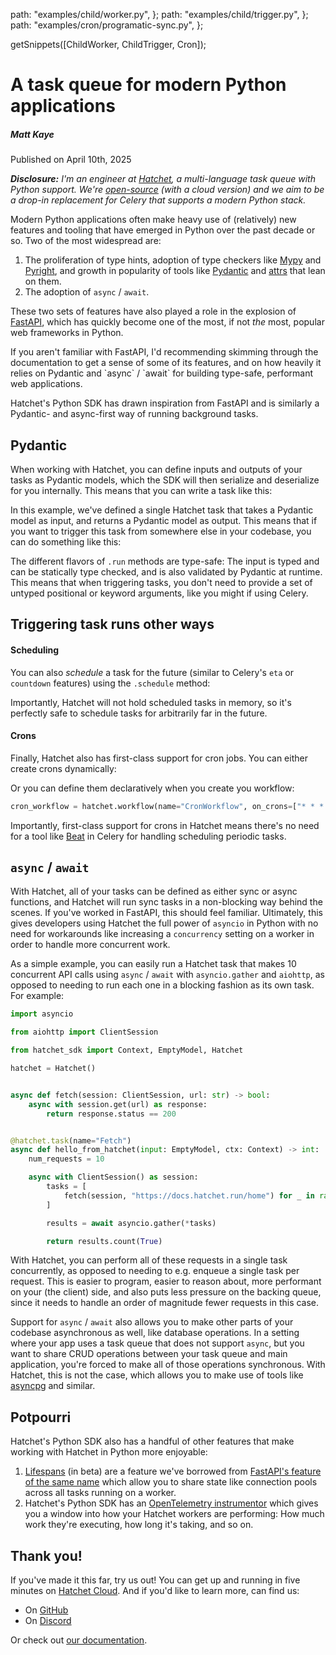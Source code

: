 
  path: "examples/child/worker.py",
};
  path: "examples/child/trigger.py",
};
  path: "examples/cron/programatic-sync.py",
};

  getSnippets([ChildWorker, ChildTrigger, Cron]);

# **A task queue for modern Python applications**

<div className="w-full pb-4 mx-auto border-b shadow-md flex flex-row justify-between items-center mt-10">
  <h5 className="text-xl font-bold tracking-tight text-foreground">
    Matt Kaye
  </h5>
  <p className="font-light text-foreground">Published on April 10th, 2025</p>
</div>

_**Disclosure:** I'm an engineer at [Hatchet](https://hatchet.run), a multi-language task queue with Python support. We're [open-source](https://github.com/hatchet-dev/hatchet) (with a cloud version) and we aim to be a drop-in replacement for Celery that supports a modern Python stack._

Modern Python applications often make heavy use of (relatively) new features and tooling that have emerged in Python over the past decade or so. Two of the most widespread are:

1. The proliferation of type hints, adoption of type checkers like [Mypy](https://mypy-lang.org/) and [Pyright](https://microsoft.github.io/pyright/#/), and growth in popularity of tools like [Pydantic](https://docs.pydantic.dev/latest/) and [attrs](https://www.attrs.org/en/stable/) that lean on them.
2. The adoption of `async` / `await`.

These two sets of features have also played a role in the explosion of [FastAPI](https://fastapi.tiangolo.com/), which has quickly become one of the most, if not _the_ most, popular web frameworks in Python.

<Callout type="info" emoji="⚡️">
  If you aren't familiar with FastAPI, I'd recommending skimming through the
  documentation to get a sense of some of its features, and on how heavily it
  relies on Pydantic and `async` / `await` for building type-safe, performant
  web applications.
</Callout>

Hatchet's Python SDK has drawn inspiration from FastAPI and is similarly a Pydantic- and async-first way of running background tasks.

## Pydantic

When working with Hatchet, you can define inputs and outputs of your tasks as Pydantic models, which the SDK will then serialize and deserialize for you internally. This means that you can write a task like this:

<GithubSnippet src={ChildWorker} target="Simple" />

In this example, we've defined a single Hatchet task that takes a Pydantic model as input, and returns a Pydantic model as output. This means that if you want to trigger this task from somewhere else in your codebase, you can do something like this:

<GithubSnippet src={ChildTrigger} target="Running a Task" />

The different flavors of `.run` methods are type-safe: The input is typed and can be statically type checked, and is also validated by Pydantic at runtime. This means that when triggering tasks, you don't need to provide a set of untyped positional or keyword arguments, like you might if using Celery.

## Triggering task runs other ways

#### Scheduling

You can also _schedule_ a task for the future (similar to Celery's `eta` or `countdown` features) using the `.schedule` method:

<GithubSnippet src={ChildTrigger} target="Schedule a Task" />

Importantly, Hatchet will not hold scheduled tasks in memory, so it's perfectly safe to schedule tasks for arbitrarily far in the future.

#### Crons

Finally, Hatchet also has first-class support for cron jobs. You can either create crons dynamically:

<GithubSnippet src={Cron} target="Create" />

Or you can define them declaratively when you create you workflow:

```python
cron_workflow = hatchet.workflow(name="CronWorkflow", on_crons=["* * * * *"])
```

Importantly, first-class support for crons in Hatchet means there's no need for a tool like [Beat](https://docs.celeryq.dev/en/latest/userguide/periodic-tasks.html#introduction) in Celery for handling scheduling periodic tasks.

## `async` / `await`

With Hatchet, all of your tasks can be defined as either sync or async functions, and Hatchet will run sync tasks in a non-blocking way behind the scenes. If you've worked in FastAPI, this should feel familiar. Ultimately, this gives developers using Hatchet the full power of `asyncio` in Python with no need for workarounds like increasing a `concurrency` setting on a worker in order to handle more concurrent work.

As a simple example, you can easily run a Hatchet task that makes 10 concurrent API calls using `async` / `await` with `asyncio.gather` and `aiohttp`, as opposed to needing to run each one in a blocking fashion as its own task. For example:

```python
import asyncio

from aiohttp import ClientSession

from hatchet_sdk import Context, EmptyModel, Hatchet

hatchet = Hatchet()


async def fetch(session: ClientSession, url: str) -> bool:
    async with session.get(url) as response:
        return response.status == 200


@hatchet.task(name="Fetch")
async def hello_from_hatchet(input: EmptyModel, ctx: Context) -> int:
    num_requests = 10

    async with ClientSession() as session:
        tasks = [
            fetch(session, "https://docs.hatchet.run/home") for _ in range(num_requests)
        ]

        results = await asyncio.gather(*tasks)

        return results.count(True)
```

With Hatchet, you can perform all of these requests in a single task concurrently, as opposed to needing to e.g. enqueue a single task per request. This is easier to program, easier to reason about, more performant on your (the client) side, and also puts less pressure on the backing queue, since it needs to handle an order of magnitude fewer requests in this case.

Support for `async` / `await` also allows you to make other parts of your codebase asynchronous as well, like database operations. In a setting where your app uses a task queue that does not support `async`, but you want to share CRUD operations between your task queue and main application, you're forced to make all of those operations synchronous. With Hatchet, this is not the case, which allows you to make use of tools like [asyncpg](https://github.com/MagicStack/asyncpg) and similar.

## Potpourri

Hatchet's Python SDK also has a handful of other features that make working with Hatchet in Python more enjoyable:

1. [Lifespans](https://docs.hatchet.run/home/lifespans) (in beta) are a feature we've borrowed from [FastAPI's feature of the same name](https://fastapi.tiangolo.com/advanced/events/) which allow you to share state like connection pools across all tasks running on a worker.
2. Hatchet's Python SDK has an [OpenTelemetry instrumentor](https://docs.hatchet.run/home/opentelemetry) which gives you a window into how your Hatchet workers are performing: How much work they're executing, how long it's taking, and so on.

## Thank you!

If you've made it this far, try us out! You can get up and running in five minutes on [Hatchet Cloud](https://cloud.onhatchet.run/). And if you'd like to learn more, can find us:

- On [GitHub](https://github.com/hatchet-dev/hatchet)
- On [Discord](https://hatchet.run/discord)

Or check out [our documentation](https://docs.hatchet.run/).
